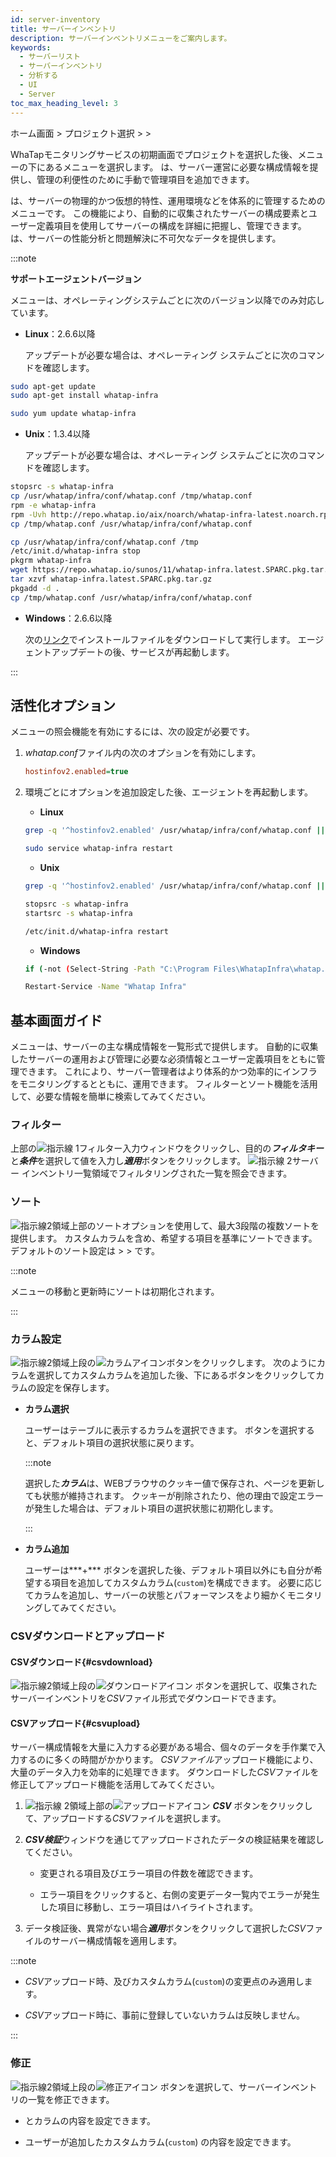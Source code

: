```yaml
---
id: server-inventory
title: サーバーインベントリ
description: サーバーインベントリメニューをご案内します。
keywords:
  - サーバーリスト
  - サーバーインベントリ
  - 分析する
  - UI
  - Server
toc_max_heading_level: 3
---
```



ホーム画面 &gt; プロジェクト選択 &gt; <Cmdname sid="side_serverList" className="uitext" /> &gt; <Cmdname sid="side_serverInventory" className="uitext" />

WhaTapモニタリングサービスの初期画面でプロジェクトを選択した後、<Cmdname sid="side_serverList" className="uitext" />メニューの下にある<Cmdname sid="side_serverInventory" className="uitext" />メニューを選択します。 <Cmdname sid="side_serverInventory" className="uitext" />は、サーバー運営に必要な構成情報を提供し、管理の利便性のために手動で管理項目を追加できます。 

<Cmdname sid="side_serverInventory" className="uitext" />は、サーバーの物理的かつ仮想的特性、運用環境などを体系的に管理するためのメニューです。 この機能により、自動的に収集されたサーバーの構成要素とユーザー定義項目を使用してサーバーの構成を詳細に把握し、管理できます。 <Cmdname sid="side_serverInventory" className="uitext" />は、サーバーの性能分析と問題解決に不可欠なデータを提供します。

:::note 

**サポートエージェントバージョン**

<Cmdname sid="side_serverInventory" className="uitext" />メニューは、オペレーティングシステムごとに次のバージョン以降でのみ対応しています。

- **Linux**：2.6.6以降

  アップデートが必要な場合は、オペレーティング システムごとに次のコマンドを確認します。 

<Tabs>
<TabItem value="du" label="Debian/Ubuntu" default>

  ```bash
  sudo apt-get update
  sudo apt-get install whatap-infra
  ```

</TabItem>
<TabItem value="arfocrs" label="Amazon Linux/RHEL/Fedora/Oracle Linux/CentOS/Rocky Linux/SUSE">

  ```bash
  sudo yum update whatap-infra
  ```

</TabItem>
  </Tabs>

- **Unix**：1.3.4以降

  アップデートが必要な場合は、オペレーティング システムごとに次のコマンドを確認します。

<Tabs>
<TabItem value="aix" label="AIX" default>

  ```bash
  stopsrc -s whatap-infra
  cp /usr/whatap/infra/conf/whatap.conf /tmp/whatap.conf
  rpm -e whatap-infra
  rpm -Uvh http://repo.whatap.io/aix/noarch/whatap-infra-latest.noarch.rpm
  cp /tmp/whatap.conf /usr/whatap/infra/conf/whatap.conf
  ```

</TabItem>
<TabItem value="solaris" label="Oracle Solaris">

  ```bash
  cp /usr/whatap/infra/conf/whatap.conf /tmp
  /etc/init.d/whatap-infra stop
  pkgrm whatap-infra
  wget https://repo.whatap.io/sunos/11/whatap-infra.latest.SPARC.pkg.tar.gz
  tar xzvf whatap-infra.latest.SPARC.pkg.tar.gz
  pkgadd -d .
  cp /tmp/whatap.conf /usr/whatap/infra/conf/whatap.conf
  ```

</TabItem>
  </Tabs>

- **Windows**：2.6.6以降

  次の[リンク](https://repo.whatap.io/windows/whatap_infra.exe)でインストールファイルをダウンロードして実行します。 エージェントアップデートの後、サービスが再起動します。 

:::

## 活性化オプション

<Cmdname sid="side_serverInventory" className="uitext" />メニューの照会機能を有効にするには、次の設定が必要です。

1. *whatap.conf*ファイル内の次のオプションを有効にします。 

   ```ini
   hostinfov2.enabled=true
   ```

2. 環境ごとにオプションを追加設定した後、エージェントを再起動します。 

   - **Linux**

   <Tabs>
   <TabItem value="linux-opt" label="オプション追加コマンド" default>

     ```bash
     grep -q '^hostinfov2.enabled' /usr/whatap/infra/conf/whatap.conf || echo 'hostinfov2.enabled=true' | sudo tee -a /usr/whatap/infra/conf/whatap.conf
     ```

   </TabItem>
   <TabItem value="linux-restart" label="エージェント再起動">

     ```bash
     sudo service whatap-infra restart
     ```

   </TabItem>
     </Tabs>

   - **Unix** 

   <Tabs>
   <TabItem value="unix-opt" label="オプション追加コマンド" default>

     ```bash title='AIX/Oracle Solaris'
     grep -q '^hostinfov2.enabled' /usr/whatap/infra/conf/whatap.conf || echo 'hostinfov2.enabled=true' | tee -a /usr/whatap/infra/conf/whatap.conf
     ```

   </TabItem>
   <TabItem value="unix-restart" label="エージェント再起動">

     ```bash title='AIX'
     stopsrc -s whatap-infra
     startsrc -s whatap-infra
     ```

     ```bash title='Oracle Solaris'
     /etc/init.d/whatap-infra restart
     ```

   </TabItem>
     </Tabs>

   - **Windows**

   <Tabs>
   <TabItem value="windows-opt" label="オプション追加コマンド" default>

     ```bash
     if (-not (Select-String -Path "C:\Program Files\WhatapInfra\whatap.conf" -Pattern "^hostinfov2.enabled" -Quiet)) { Add-Content -Path "C:\Program Files\WhatapInfra\whatap.conf" -Value "hostinfov2.enabled=true" }
     ```

   </TabItem>
   <TabItem value="windows-restart" label="エージェント再起動">

     ```bash
     Restart-Service -Name "Whatap Infra"
     ```

   </TabItem>
     </Tabs>

## 基本画面ガイド

<Cmdname sid="side_serverInventory" className="uitext" />メニューは、サーバーの主な構成情報を一覧形式で提供します。 自動的に収集したサーバーの運用および管理に必要な必須情報とユーザー定義項目をともに管理できます。 これにより、サーバー管理者はより体系的かつ効率的にインフラをモニタリングするとともに、運用できます。 フィルターとソート機能を活用して、必要な情報を簡単に検索してみてください。

<ImgLang img='server-inventory.png' desc='サーバー インベントリ' />

### フィルター

上部の![指示線 1](/img/number-01.png)フィルター入力ウィンドウをクリックし、目的の***フィルタキー***と***条件***を選択して値を入力し***適用***ボタンをクリックします。 ![指示線 2](/img/number-02.png)サーバー インベントリ一覧領域でフィルタリングされた一覧を照会できます。 

<ServerInventoryFilter />

### ソート

![指示線2](/img/number-02.png)領域上部のソートオプションを使用して、最大3段階の複数ソートを提供します。 カスタムカラムを含め、希望する項目を基準にソートできます。 デフォルトのソート設定は<Cmdname sid="TTL08087" className="uitext" /> &gt; <Cmdname sid="TTL08099" className="uitext" /> &gt; <Cmdname sid="TTL08100" className="uitext" />です。 

:::note 

メニューの移動と更新時にソートは初期化されます。

:::

### カラム設定

![指示線2](/img/number-02.png)領域上段の![カラムアイコン](/img/ic-column.svg)<Cmdname sid="column_settings" className="uitext" />ボタンをクリックします。 次のようにカラムを選択してカスタムカラムを追加した後、下にある<Cmdname sid="BTN06053" className="uitext" />ボタンをクリックしてカラムの設定を保存します。 

<ImgLang img='server-inventory-cl.png' desc='サーバーインベントリのカラム設定' />

- **カラム選択** 

  ユーザーはテーブルに表示するカラムを選択できます。 <Cmdname sid="initialized" className="uitext" />ボタンを選択すると、デフォルト項目の選択状態に戻ります。

  :::note 

  選択した***カラム***は、WEBブラウサのクッキー値で保存され、ページを更新しても状態が維持されます。 クッキーが削除されたり、他の理由で設定エラーが発生した場合は、デフォルト項目の選択状態に初期化します。

  :::

- **カラム追加** 

  ユーザーは***+*** <Cmdname sid="add_a_column" className="uitext" />ボタンを選択した後、デフォルト項目以外にも自分が希望する項目を追加してカスタムカラム(<code class='custom-cl'>custom</code>)を構成できます。 必要に応じてカラムを追加し、サーバーの状態とパフォーマンスをより細かくモニタリングしてみてください。 

### CSVダウンロードとアップロード

#### CSVダウンロード{#csvdownload}

![指示線2](/img/number-02.png)領域上段の![ダウンロードアイコン](/img/ico-download.svg) <Cmdname sid="download" className="uitext" />ボタンを選択して、収集されたサーバーインベントリを*CSV*ファイル形式でダウンロードできます。 

#### CSVアップロード{#csvupload}

サーバー構成情報を大量に入力する必要がある場合、個々のデータを手作業で入力するのに多くの時間がかかります。 *CSVファイル*アップロード機能により、大量のデータ入力を効率的に処理できます。 ダウンロードした*CSV*ファイルを修正してアップロード機能を活用してみてください。 

1. ![指示線 2](/img/number-02.png)領域上部の![アップロードアイコン](/img/ico-upload.svg) ***CSV*** <Cmdname sid="upload" className="uitext" />ボタンをクリックして、アップロードする*CSV*ファイルを選択します。 

2. ***CSV検証***ウィンドウを通じてアップロードされたデータの検証結果を確認してください。 

   - 変更される項目及びエラー項目の件数を確認できます。

     <ImgLang img='server-inventory-csv-preview.png' desc='サーバーインベントリのCSVプレビュー' />

   - エラー項目をクリックすると、右側の変更データ一覧内でエラーが発生した項目に移動し、エラー項目はハイライトされます。

     <ImgLang img='server-inventory-csv-error.png' desc='サーバーインベントリのCSVプレビュー2' />

3. データ検証後、異常がない場合***適用***ボタンをクリックして選択した*CSV*ファイルのサーバー構成情報を適用します。 

:::note 

- *CSV*アップロード時<Cmdname sid="TTL08183" className="uitext" />、<Cmdname sid="TTL08184" className="uitext" />及びカスタムカラム(<code class='custom-cl'>custom</code>)の変更点のみ適用します。 

- *CSV*アップロード時に、事前に登録していないカラムは反映しません。 

:::

### 修正

![指示線2](/img/number-02.png)領域上段の![修正アイコン](/img/ic-edit.svg) <Cmdname sid="edit" className="uitext" />ボタンを選択して、サーバーインベントリの一覧を修正できます。 

- <Cmdname sid="TTL08183" className="uitext" />と<Cmdname sid="TTL08184" className="uitext" />カラムの内容を設定できます。

- ユーザーが追加したカスタムカラム(<code class='custom-cl'>custom</code>) の内容を設定できます。
